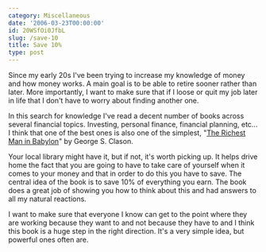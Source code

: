 ```yaml
---
category: Miscellaneous
date: '2006-03-23T00:00:00'
id: 20WSfOi0JfbL
slug: /save-10
title: Save 10%
type: post
---
```


Since my early 20s I've been trying to increase my knowledge of
money and how money works. A main goal is to be able to retire
sooner rather than later. More importantly, I want to make sure
that if I loose or quit my job later in life that I don't have to
worry about finding another one.

In this search for knowledge I've read a decent number of books
across several financial topics. Investing, personal finance,
financial planning, etc... I think that one of the best ones is
also one of the simplest,
"[The Richest Man in Babylon](http://www.amazon.com/gp/product/0451205367/sr=8-2/qid=1143168033/ref=pd_bbs_2/002-2428558-2432022?_encoding=UTF8)"
by George S. Clason.

Your local library might have it, but if not, it's worth picking
up. It helps drive home the fact that you are going to have to take
care of yourself when it comes to your money and that in order to
do this you have to save. The central idea of the book is to save
10% of everything you earn. The book does a great job of showing
you how to think about this and had answers to all my natural
reactions.

I want to make sure that everyone I know can get to the point where
they are working because they want to and not because they have to
and I think this book is a huge step in the right direction. It's a
very simple idea, but powerful ones often are.